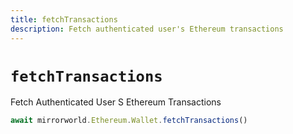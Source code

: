 ```yaml
---
title: fetchTransactions
description: Fetch authenticated user's Ethereum transactions
---
```


# `fetchTransactions`

Fetch Authenticated User S Ethereum Transactions

```js
await mirrorworld.Ethereum.Wallet.fetchTransactions()
```
